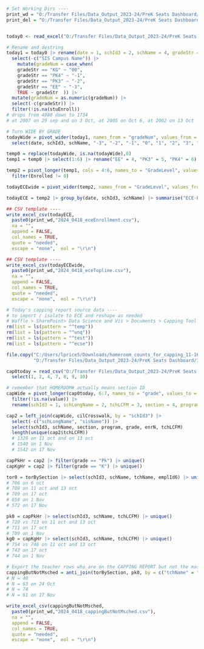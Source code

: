 
```r
# Set Working Dirs ----
print_wd = "O:/Transfer Files/Data_Output_2023-24/PreK Seats Dashboard/2 Working Dir/"
print_del = "O:/Transfer Files/Data_Output_2023-24/PreK Seats Dashboard/3 Deliverables/"


today0 <- read_excel("O:/Transfer Files/Data_Output_2023-24/PreK Seats Dashboard/1 Source Files/export_04-18-2024_Cleaned.xlsx")

```


```r
# Rename and destring
today1 = today0 |> rename(date = 1, schId3 = 2, schName = 4, gradeStr = 5, stuEnroll = 6) |>
  select(-c("SIS Campus Name")) |>
    mutate(gradeNum = case_when(
    gradeStr == "KG" ~ "00",
    gradeStr == "PK4" ~ "-1",
    gradeStr == "PK3" ~ "-2",
    gradeStr == "EE" ~ "-3",
    TRUE ~ gradeStr  )) |>
  mutate(gradeNum = as.numeric(gradeNum)) |>
  select(-c(gradeStr)) |>
  filter(!is.na(stuEnroll))
# drops from 4080 down to 1734
# at 2007 on 29 sep and on 3 Oct, at 2005 on Oct 6, at 2002 on 13 Oct

```

```r
# Turn WIDE BY GRADE
todayWide = pivot_wider(today1, names_from = "gradeNum", values_from = "stuEnroll") |>
  select(date, schId3, schName, "-3", "-2", "-1", "0", "1", "2", "3", "4", "5", "6", "7", "8", "9", "10", "11", "12")

temp0 = replace(todayWide, is.na(todayWide),0)
temp1 = temp0 |> select(1:6) |> rename("EE" = 4, "PK3" = 5, "PK4" = 6)

temp2 = pivot_longer(temp1, cols = 4:6, names_to = "GradeLevel", values_to="Enrolled") |>
  filter(Enrolled != 0)

todayECEwide = pivot_wider(temp2, names_from = "GradeLevel", values_from = "Enrolled")

todayECE = temp2 |> group_by(date, schId3, schName) |> summarise("ECE-Enrolled" = sum(Enrolled)) |> ungroup()
```

```r

## CSV template ----
write_excel_csv(todayECE,
  paste0(print_wd,"2024_0418_eceEnrollment.csv"),
  na = "",
  append = FALSE,
  col_names = TRUE,
  quote = "needed",
  escape = "none",  eol = "\r\n")

```

```r
## CSV template ----
write_excel_csv(todayECEwide,
  paste0(print_wd,"2024_0418_eceTopline.csv"),
  na = "",
  append = FALSE,
  col_names = TRUE,
  quote = "needed",
  escape = "none",  eol = "\r\n")

```

```r
# Today's capping report source data ----
# to import / isolate to ECE and reshape as needed
# Waffle > SharePoint> Data Science and Vis > Documents > Capping Tool > Source Data > SIS > export-files_from-SIS
rm(list = ls(pattern = "^temp"))
rm(list = ls(pattern = "^unq"))
rm(list = ls(pattern = "^test"))
rm(list = ls(pattern = "^ecse"))

file.copy("C:/Users/lprice5/Downloads/homeroom_counts_for_capping_11-16-2023.csv",
          "O:/Transfer Files/Data_Output_2023-24/PreK Seats Dashboard/1 Source Files/homeroom_counts_for_capping_04-18-2024.csv", overwrite = TRUE, copy.date = TRUE)

cap0today = read_csv("O:/Transfer Files/Data_Output_2023-24/PreK Seats Dashboard/1 Source Files/homeroom_counts_for_capping_04-18-2023.csv") |> as_tibble() |>
  select(1, 2, 4, 7, 8, 9, 10)

```

```r
# remember that HOMEROOM# actually means section ID
capWide = pivot_longer(cap0today, 6:7, names_to = "grade", values_to = "value") |>
  filter(!is.na(value)) |>
  rename(schId3 = 1, schLongName = 2, tchLCFM = 3, section = 4, program = 5, grade = 6, enrN = 7)

cap2 = left_join(capWide, cilCrosswalk, by = "schId3") |>
  select(-c("schLongName", "sisName")) |>
  select(schId3, schName, section, program, grade, enrN, tchLCFM)
  length(unique(cap2$tchLCFM))
  # 1328 on 11 oct and on 13 oct
  # 1540 on 1 Nov
  # 1542 on 17 Nov
```

```r

capPkHr = cap2 |> filter(grade == "Pk") |> unique()
capKgHr = cap2 |> filter(grade == "K") |> unique()

tor0 = torBySection |> select(schId3, schName, tchName, emplId6) |> unique()
# 706 on 6 oct
# 708 on 11 oct and 13 oct
# 709 on 17 oct
# 658 on 1 Nov
# 572 on 17 Nov

pk0 = capPkHr |> select(schId3, schName, tchLCFM) |> unique()
# 720 vs 713 on 11 oct and 13 oct
# 711 on 17 oct
# 709 on 1 Nov
kg0 = capKgHr |> select(schId3, schName, tchLCFM) |> unique()
# 754 vs 746 on 11 oct and 13 oct
# 743 on 17 oct
# 744 on 1 Nov

# Export the teacher rows who are on the CAPPING REPORT but not the master schedule
cappingButNotMsched = anti_join(torBySection, pk0, by = c("tchName" = "tchLCFM"))
# N = 40
# N = 63 on 24 Oct
# N = 74
# N = 61 on 17 Nov

```

```r
write_excel_csv(cappingButNotMsched,
  paste0(print_wd,"2024_0418_cappingButNotMsched.csv"),
  na = "",
  append = FALSE,
  col_names = TRUE,
  quote = "needed",
  escape = "none",  eol = "\r\n")

```





















